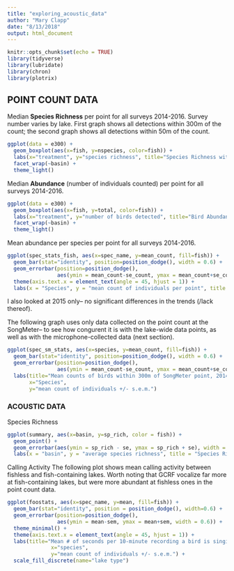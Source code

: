 ```yaml
---
title: "exploring_acoustic_data"
author: "Mary Clapp"
date: "8/13/2018"
output: html_document
---
```


```r
knitr::opts_chunk$set(echo = TRUE)
library(tidyverse)
library(lubridate)
library(chron)
library(plotrix)


```

## POINT COUNT DATA
Median **Species Richness** per point for all surveys 2014-2016. Survey number varies by lake. First graph shows all detections within 300m of the count; the second graph shows all detections within 50m of the count.
```r
ggplot(data = e300) +
  geom_boxplot(aes(x=fish, y=nspecies, color=fish)) +
  labs(x="treatment", y="species richness", title="Species Richness within 300m, 2014-2016") +
  facet_wrap(~basin) +
  theme_light()
```

Median **Abundance** (number of individuals counted) per point for all surveys 2014-2016.
```r
ggplot(data = e300) +
  geom_boxplot(aes(x=fish, y=total, color=fish)) +
  labs(x="treatment", y="number of birds detected", title="Bird Abundance within 300m, 2014-2016") +
  facet_wrap(~basin) +
  theme_light()
```

Mean abundance per species per point for all surveys 2014-2016. 
```r
ggplot(spec_stats_fish, aes(x=spec_name, y=mean_count, fill=fish)) +
  geom_bar(stat="identity", position=position_dodge(), width = 0.6) +
  geom_errorbar(position=position_dodge(),
                aes(ymin = mean_count-se_count, ymax = mean_count+se_count, width = 0.6)) +
  theme(axis.text.x = element_text(angle = 45, hjust = 1)) +
  labs(x = "Species", y = "mean count of individuals per point", title = "Mean count of individuals per point, all years")
```
I also looked at 2015 only-- no significant differences in the trends (/lack thereof).

The following graph uses only data collected on the point count at the SongMeter-- to see how congurent it is with the lake-wide data points, as well as with the microphone-collected data (next section).
```r
ggplot(spec_sm_stats, aes(x=species, y=mean_count, fill=fish)) +
  geom_bar(stat="identity", position=position_dodge(), width = 0.6) + 
  geom_errorbar(position=position_dodge(), 
                aes(ymin = mean_count-se_count, ymax = mean_count+se_count, width = 0.6)) +
  labs(title="Mean counts of birds within 300m of SongMeter point, 2014-2016", 
       x="Species", 
       y="mean count of individuals +/- s.e.m.")
```

### ACOUSTIC DATA
Species Richness 
```r
ggplot(summary, aes(x=basin, y=sp_rich, color = fish)) +
  geom_point() +
  geom_errorbar(aes(ymin = sp_rich - se, ymax = sp_rich + se), width = 0.2) + 
  labs(x = "basin", y = "average species richness", title = "Species Richness by 10-min sample")
```
Calling Activity
The following plot shows mean calling activity between fishless and fish-containing lakes. Worth noting that GCRF vocalize far more at fish-containing lakes, but were more abundant at fishless ones in the point count data.
```r
ggplot(foostats, aes(x=spec_name, y=mean, fill=fish)) +
  geom_bar(stat="identity", position = position_dodge(), width=0.6) +
  geom_errorbar(position=position_dodge(),
                aes(ymin = mean-sem, ymax = mean+sem, width = 0.6)) +
  theme_minimal() +
  theme(axis.text.x = element_text(angle = 45, hjust = 1)) +
  labs(title="Mean # of seconds per 10-minute recording a bird is singing", 
              x="species", 
              y="mean count of individuals +/- s.e.m.") +
  scale_fill_discrete(name="lake type")
```

